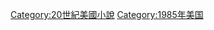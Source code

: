 {{Year by category
|m=1
|c=9
|d=8
|y=5
|cat=美國小說
|sortkey=Novels
|parent=
|subcat=1985年小說
}}

[[Category:20世紀美國小說|Category:20世紀美國小說]]
[[Category:1985年美国|Category:1985年美国]]